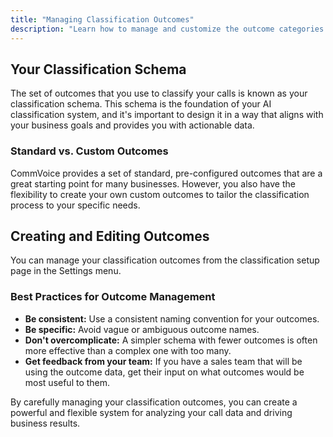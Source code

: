 ```yaml
---
title: "Managing Classification Outcomes"
description: "Learn how to manage and customize the outcome categories that the AI uses to classify your calls."
---
```


## Your Classification Schema

The set of outcomes that you use to classify your calls is known as your classification schema. This schema is the foundation of your AI classification system, and it's important to design it in a way that aligns with your business goals and provides you with actionable data.

### Standard vs. Custom Outcomes

CommVoice provides a set of standard, pre-configured outcomes that are a great starting point for many businesses. However, you also have the flexibility to create your own custom outcomes to tailor the classification process to your specific needs.

## Creating and Editing Outcomes

You can manage your classification outcomes from the classification setup page in the Settings menu.

### Best Practices for Outcome Management

*   **Be consistent:** Use a consistent naming convention for your outcomes.
*   **Be specific:**  Avoid vague or ambiguous outcome names.
*   **Don't overcomplicate:** A simpler schema with fewer outcomes is often more effective than a complex one with too many.
*   **Get feedback from your team:**  If you have a sales team that will be using the outcome data, get their input on what outcomes would be most useful to them.

By carefully managing your classification outcomes, you can create a powerful and flexible system for analyzing your call data and driving business results. 